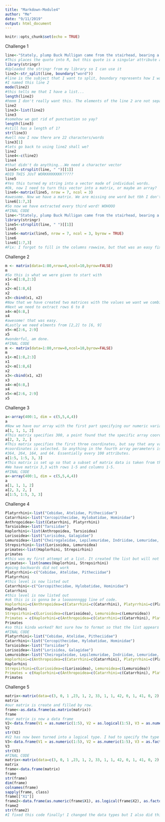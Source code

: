 ```yaml
---
title: "Markdown-Module4"
author: "Me"
date: "9/11/2019"
output: html_document
---
```


```r
knitr::opts_chunk$set(echo = TRUE)
```
Challenge 1
```r
line<-"Stately, plump Buck Mulligan came from the stairhead, bearing a bowl of lather on which a mirror and a razor lay crossed."
#This places the quote into R, but this quote is a singular attribute and not a string of separate words
library(stringr)
#Uploaded the stringr from my library so I can use it
line2<-str_split(line, boundary("word"))
#line is the subject that I want to split, boundary represents how I want to split up the sentence. In this case I want to split the sentenced based on words.
#I named this line 2
mode(line2)
#this tells me that I have a list...
length(line2)
#hmmm I don't really want this. The elements of the line 2 are not separated
line2
line3<-list(line2)
line3
#somehow we got rid of punctuation so yay?
length(line3)
#still has a length of 1?
str(line3)
#well now I now there are 22 characters/words
line3[1]
#lets go back to using line2 shall we?
line2
line4<-c(line2)
line4
#that didn't do anything...We need a character vector
line5<-strsplit(line, " ")[[1]]
#DID THIS JUsT WORKKKKKKKK?????
line5
#Yes this turned my string into a vector made of individual words.
#Ok, now I need to turn this vector into a matrix, or maybe an array?
line6<-matrix(line5, nrow = 7, ncol = 3)
#awesome. Now we have a matrix. We are missing one word but tbh I don't need it cause it would have appear in column 1 and I want column 3 values
line6[1:7,3]
#So now we have extracted every third word! WOHOOO
#FINAL CODE
line<-"Stately, plump Buck Mulligan came from the stairhead, bearing a bowl of lather on which a mirror and a razor lay crossed."
library(stringr)
line5<-strsplit(line, " ")[[1]]
line5
line6<-matrix(line5, nrow = 7, ncol = 3, byrow = TRUE)
line6
line6[1:7,3]
#Fix: I forgot to fill in the columns rowwise, but that was an easy fix. Also I know the error is saying I'm ommiting a word, but we don't care about that word since its not in the third column. 
```
Challenge 2
```r
m <- matrix(data=1:80,nrow=8,ncol=10,byrow=FALSE)
m
#So this is what we were given to start with
x1<-m[1:8,2:3]
x1
x2<-m[1:8,6]
x2
x3<-cbind(x1, x2)
#Now that we have created two matrices with the values we want we combined them.
#Next we need to extract rows 6 to 8
x4<-m[6:8,]
x4
#awesome! that was easy. 
#Lastly we need elments from [2,2] to [6, 9]
x5<-m[2:6, 2:9]
x5
#wonderful, am done. 
#FINAL CODE
m <- matrix(data=1:80,nrow=8,ncol=10,byrow=FALSE)
m
x1<-m[1:8,2:3]
x1
x2<-m[1:8,6]
x2
x3<-cbind(x1, x2)
x3
x4<-m[6:8,]
x4
x5<-m[2:6, 2:9]
x5
```
Challenge 3
```r
a<-array(400:1, dim = c(5,5,4,4))
a
#Now we have our array with the first part specifying our numeric variables that will occur within the array and the dim expressing the four dimensions of the array
a[1, 1, 1, 2]
#This matrix specifies 300, a point found that the specific array coordinates listed.
a[2, 3, 2, ]
#This matrix specifies the first three coordinates, but say that any value that is found within these
#coordinates is selected. So anything in the fourth array perameters is selected. The results yield
#364, 264, 164, and 64. Essentially every 100 attributes. 
a[1:5, 1:5, 3, 3]
#This matrix is set up so that a subset of matrix data is taken from the array. 
#We have matrix 3,3 with rows 1-5 and columns 1-5.
#FINAL CODE
a<-array(400:1, dim = c(5,5,4,4))
a
a[1, 1, 1, 2]
a[2, 3, 2, ]
a[1:5, 1:5, 3, 3]
```
Challenge 4
```r
Platyrrhini<-list("Cebidae, Atelidae, Pitheciidae")
Catarrhini<-list("Cercopithecidae, Hylobatidae, Hominidae")
Anthropoidea<-list(Catarrhini, Platyrrhini)
Tarsioidea<-list("Tarsiidae")
Haplorhini<-list(Anthropoidea, Tarsioidea)
Lorisoidea<-list("Lorisidea, Galagidae")
Lemuroidea<-list("Cheirogaleidae, Lepilemuridae, Indriidae, Lemuridae, Daubentoniidae")
Strepsirhini<-list(Lorisoidea, Lemuroidea)
primates<-list(Haplorhini, Strepsirhini)
primates
#this was my first attempt at a list. It created the list but will not desplay all the names only the levels. 
primates<- list(names(Haplorhini, Strepsirhini)
#going backwards did not work
Platyrrhini<-c("Cebidae, Atelidae, Pitheciidae")
Platyrrhini
#this level is now listed out
Catarrhini<-c("Cercopithecidae, Hylobatidae, Hominidae")
Catarrhini
#this level is now listed out 
#ok this is is gonna be a loooonnnggg line of code.                 
Haplorhini=c(Anthropoidea=c(Catarrhini=c(Catarrhini), Platyrrhini=c(Platyrrhini)), Tarsioidea = c("Tarsiidae"))
Haplorhini
Strepsirhini=c(Lorisoidea=c(Lorisoidea), Lemuroidea=c(Lemuroidea))
Primates = c(Haplorhini=c(Anthropoidea=c(Catarrhini=c(Catarrhini), Platyrrhini=c(Platyrrhini)), Tarsioidea = c("Tarsiidae")), Strepsirhini=c(Lorisoidea=c(Lorisoidea), Lemuroidea=c(Lemuroidea)))
Primates
#so this kinda worked? Not sure how to format so that the list appears nice and organized by levels. 
#FINAL CODE
Platyrrhini<-list("Cebidae, Atelidae, Pitheciidae")
Catarrhini<-list("Cercopithecidae, Hylobatidae, Hominidae")
Tarsioidea<-list("Tarsiidae")
Lorisoidea<-list("Lorisidea, Galagidae")
Lemuroidea<-list("Cheirogaleidae, Lepilemuridae, Indriidae, Lemuridae, Daubentoniidae")
Haplorhini=c(Anthropoidea=c(Catarrhini=c(Catarrhini), Platyrrhini=c(Platyrrhini)), Tarsioidea = c("Tarsiidae"))
Haplorhini
Strepsirhini=c(Lorisoidea=c(Lorisoidea), Lemuroidea=c(Lemuroidea))
Primates = c(Haplorhini=c(Anthropoidea=c(Catarrhini=c(Catarrhini), Platyrrhini=c(Platyrrhini)), Tarsioidea = c("Tarsiidae")), Strepsirhini=c(Lorisoidea=c(Lorisoidea), Lemuroidea=c(Lemuroidea)))
Primates
```
Challenge 5
```r
matrix<-matrix(data=c(3, 0, 1 ,23, 1, 2, 33, 1, 1, 42, 0, 1, 41, 0, 2), nrow = 5, ncol = 3, byrow = TRUE)
matrix
#our matrix is create and filled by row. 
frame<-as.data.frame(as.matrix(matrix))
frame
#our matrix is now a data frame
V2<-data.frame(V1 = as.numeric(1:5), V2 = as.logical(1:5), V3 = as.numeric(1:5), stringsAsFactors = FALSE)
V2
str(V2)
#V2 has now been turned into a logical type. I had to specify the type of each variable. 
V3<-data.frame(V1 = as.numeric(1:5), V2 = as.numeric(1:5), V3 = as.factor(1:5), stringsAsFactors = FALSE)
V3
str(V3)
#FINAL CODE
matrix<-matrix(data=c(3, 0, 1 ,23, 1, 2, 33, 1, 1, 42, 0, 1, 41, 0, 2), nrow = 5, ncol = 3, byrow = TRUE)
matrix
frame<-data.frame(matrix)
frame
str(frame)
dim(frame)
colnames(frame)
sapply(frame, class)
frame[["X1"]]
frame2<-data.frame(as.numeric(frame$X1), as.logical(frame$X2), as.factor(frame$X3))
frame2
str(frame2)
#I fixed this code finally! I changed the data types but I also did this by putting them into a new data frame. Basically converting from one data frame to another with data.frame() function. One thing I am unclear about is why the column names changed or how to change them back to not so long names.  
```